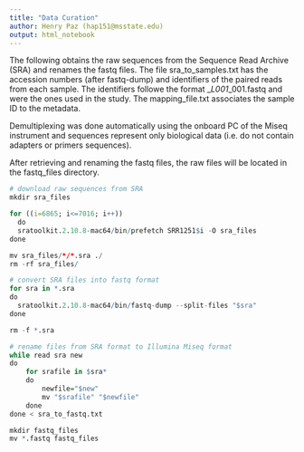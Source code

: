 ```yaml
---
title: "Data Curation"
author: Henry Paz (hap151@msstate.edu)
output: html_notebook
---
```


The following obtains the raw sequences from the Sequence Read Archive (SRA) and renames the fastq files. The file sra_to_samples.txt has the accession numbers (after fastq-dump) and identifiers of the paired reads from each sample. The identifiers followe the format <SampleName>_<SampleNumber>_L001_<ReadNumber>_001.fastq and were the ones used in the study. The mapping_file.txt associates the sample ID to the metadata.

Demultiplexing was done automatically using the onboard PC of the Miseq instrument and sequences represent only biological data (i.e. do not contain adapters or primers sequences). 

After retrieving and renaming the fastq files, the raw files will be located in the fastq_files directory.

```r
# download raw sequences from SRA
mkdir sra_files

for ((i=6865; i<=7016; i++))
  do
  sratoolkit.2.10.8-mac64/bin/prefetch SRR1251$i -O sra_files
done

mv sra_files/*/*.sra ./
rm -rf sra_files/

# convert SRA files into fastq format
for sra in *.sra
do
  sratoolkit.2.10.8-mac64/bin/fastq-dump --split-files "$sra" 
done

rm -f *.sra

# rename files from SRA format to Illumina Miseq format
while read sra new
do
    for srafile in $sra*
    do
        newfile="$new"
        mv "$srafile" "$newfile" 
    done
done < sra_to_fastq.txt

mkdir fastq_files
mv *.fastq fastq_files
```